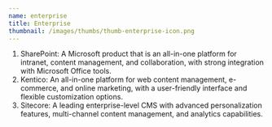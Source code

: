 ```yaml
---
name: enterprise
title: Enterprise
thumbnail: /images/thumbs/thumb-enterprise-icon.png
---
```


1. SharePoint: A Microsoft product that is an all-in-one platform for intranet, content management, and collaboration, with strong integration with Microsoft Office tools.
2. Kentico: An all-in-one platform for web content management, e-commerce, and online marketing, with a user-friendly interface and flexible customization options.
3. Sitecore: A leading enterprise-level CMS with advanced personalization features, multi-channel content management, and analytics capabilities.
